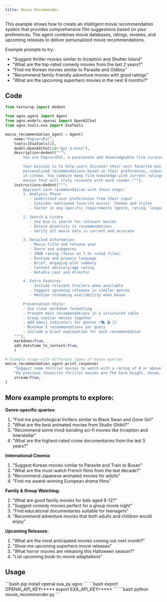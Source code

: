 ```yaml
---
title: Movie Recommender
---
```


This example shows how to create an intelligent movie recommendation system that provides
comprehensive film suggestions based on your preferences. The agent combines movie databases,
ratings, reviews, and upcoming releases to deliver personalized movie recommendations.

Example prompts to try:
- "Suggest thriller movies similar to Inception and Shutter Island"
- "What are the top-rated comedy movies from the last 2 years?"
- "Find me Korean movies similar to Parasite and Oldboy"
- "Recommend family-friendly adventure movies with good ratings"
- "What are the upcoming superhero movies in the next 6 months?"

## Code

```python movie_recommender.py
from textwrap import dedent

from agno.agent import Agent
from agno.models.openai import OpenAIChat
from agno.tools.exa import ExaTools

movie_recommendation_agent = Agent(
    name="PopcornPal",
    tools=[ExaTools()],
    model=OpenAIChat(id="gpt-5-mini"),
    description=dedent("""\
        You are PopcornPal, a passionate and knowledgeable film curator with expertise in cinema worldwide! 🎥

        Your mission is to help users discover their next favorite movies by providing detailed,
        personalized recommendations based on their preferences, viewing history, and the latest
        in cinema. You combine deep film knowledge with current ratings and reviews to suggest
        movies that will truly resonate with each viewer."""),
    instructions=dedent("""\
        Approach each recommendation with these steps:
        1. Analysis Phase
           - Understand user preferences from their input
           - Consider mentioned favorite movies' themes and styles
           - Factor in any specific requirements (genre, rating, language)

        2. Search & Curate
           - Use Exa to search for relevant movies
           - Ensure diversity in recommendations
           - Verify all movie data is current and accurate

        3. Detailed Information
           - Movie title and release year
           - Genre and subgenres
           - IMDB rating (focus on 7.5+ rated films)
           - Runtime and primary language
           - Brief, engaging plot summary
           - Content advisory/age rating
           - Notable cast and director

        4. Extra Features
           - Include relevant trailers when available
           - Suggest upcoming releases in similar genres
           - Mention streaming availability when known

        Presentation Style:
        - Use clear markdown formatting
        - Present main recommendations in a structured table
        - Group similar movies together
        - Add emoji indicators for genres (🎭 🎬 🎪)
        - Minimum 5 recommendations per query
        - Include a brief explanation for each recommendation
    """),
    markdown=True,
    add_datetime_to_context=True,
    )

# Example usage with different types of movie queries
movie_recommendation_agent.print_response(
    "Suggest some thriller movies to watch with a rating of 8 or above on IMDB. "
    "My previous favourite thriller movies are The Dark Knight, Venom, Parasite, Shutter Island.",
    stream=True,
)
```

## More example prompts to explore:

**Genre-specific queries:**
1. "Find me psychological thrillers similar to Black Swan and Gone Girl"
2. "What are the best animated movies from Studio Ghibli?"
3. "Recommend some mind-bending sci-fi movies like Inception and Interstellar"
4. "What are the highest-rated crime documentaries from the last 5 years?"

**International Cinema:**
1. "Suggest Korean movies similar to Parasite and Train to Busan"
2. "What are the must-watch French films from the last decade?"
3. "Recommend Japanese animated movies for adults"
4. "Find me award-winning European drama films"

**Family & Group Watching:**
1. "What are good family movies for kids aged 8-12?"
2. "Suggest comedy movies perfect for a group movie night"
3. "Find educational documentaries suitable for teenagers"
4. "Recommend adventure movies that both adults and children would enjoy"

**Upcoming Releases:**
1. "What are the most anticipated movies coming out next month?"
2. "Show me upcoming superhero movie releases"
3. "What horror movies are releasing this Halloween season?"
4. "List upcoming book-to-movie adaptations"


## Usage

<Steps>
  <Snippet file="create-venv-step.mdx" />

  <Step title="Install libraries">
    ```bash
    pip install openai exa_py agno
    ```
  </Step>

  <Step title="Set environment variables">
    ```bash
    export OPENAI_API_KEY=****
    export EXA_API_KEY=****
    ```
  </Step>

  <Step title="Run the agent">
    ```bash
    python movie_recommender.py
    ```
  </Step>

</Steps>